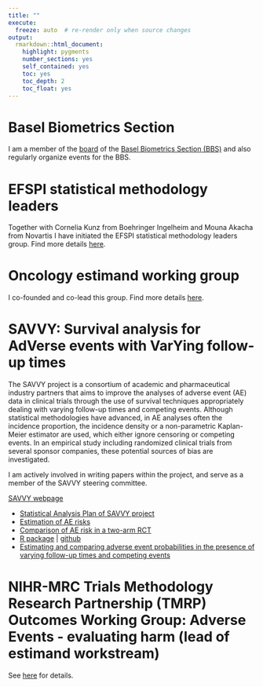 ```yaml
---
title: ""
execute:   
  freeze: auto  # re-render only when source changes
output: 
  rmarkdown::html_document:
    highlight: pygments
    number_sections: yes
    self_contained: yes
    toc: yes
    toc_depth: 2
    toc_float: yes
---
```


<!-- ::: {.panel-tabset .nav-pills} -->

# Basel Biometrics Section

I am a member of the [board](https://baselbiometrics.github.io/home/docs/board.html) of the [Basel Biometrics Section (BBS)](http://www.bbsbasel.ch) and also regularly organize events for the BBS.

# EFSPI statistical methodology leaders

Together with Cornelia Kunz from Boehringer Ingelheim and Mouna Akacha from Novartis I have initiated the EFSPI statistical methodology leaders group. Find more details [here](https://efspieurope.github.io/efspi/methods/methods_intro.html).

# Oncology estimand working group

I co-founded and co-lead this group. Find more details [here](http://www.oncoestimand.org).

# SAVVY: Survival analysis for AdVerse events with VarYing follow-up times

The SAVVY project is a consortium of academic and pharmaceutical industry partners that aims to improve the analyses of adverse event (AE) data in clinical trials through the use of survival techniques appropriately dealing with varying follow-up times and competing events. Although statistical methodologies have advanced, in AE analyses often the incidence proportion, the incidence density or a non-parametric Kaplan-Meier estimator are used, which either ignore censoring or competing events. In an empirical study including randomized clinical trials from several sponsor companies, these potential sources of bias are investigated. 

I am actively involved in writing papers within the project, and serve as a member of the SAVVY steering committee.

[SAVVY webpage](https://numbersman77.github.io/savvy)

- [Statistical Analysis Plan of SAVVY project](https://doi.org/10.1002/bimj.201900347)
- [Estimation of AE risks](https://doi.org/10.1186/s13063-021-05354-x)
- [Comparison of AE risk in a two-arm RCT](https://doi.org/10.1080/19466315.2022.2144944)
- [R package](https://cran.r-project.org/package=savvyr) | [github](https://openpharma.github.io/savvyr/)
- [Estimating and comparing adverse event probabilities in the presence of varying follow-up times and competing events](https://doi.org/10.1002/pst.2130)

# NIHR-MRC Trials Methodology Research Partnership (TMRP) Outcomes Working Group: Adverse Events - evaluating harm (lead of estimand workstream)

See [here](http://www.methodologyhubs.mrc.ac.uk/about/working-groups/) for details.

<!-- ::: -->